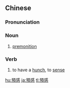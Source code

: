 {{also|预感}}
==Chinese==
{{zh-forms|s=预感}}

===Pronunciation===
{{zh-pron
|m=yùgǎn
|c=jyu6 gam2
|mn=qz:īr-kám/tp,xm:ū-kám/kh,zz:ī-kám
|cat=n
}}

===Noun===
{{zh-noun}}
# [[premonition]]

===Verb===
{{zh-verb}}
# to have a [[hunch]], to [[sense]]

[[hu:預感]]
[[ja:預感]]
[[tl:預感]]